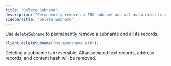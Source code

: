 ```yaml
---
title: "Delete Subname"
description: "Permanently remove an ENS subname and all associated records using the Offchain SDK."
sidebarTitle: "Delete Subname"
---
```


Use `deleteSubname` to permanently remove a subname and all its records.

```typescript
client.deleteSubname("ns.myensname.eth");
```

<Warning>
  Deleting a subname is irreversible. All associated text records, address
  records, and content hash will be removed.
</Warning>
